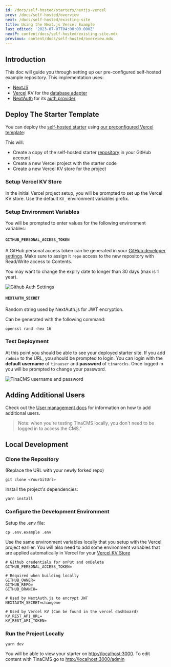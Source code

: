 ```yaml
---
id: /docs/self-hosted/starters/nextjs-vercel
prev: /docs/self-hosted/overview
next: /docs/self-hosted/existing-site
title: Using the Next.js Vercel Example
last_edited: '2023-07-07T04:00:00.000Z'
nextP: content/docs/self-hosted/existing-site.mdx
previous: content/docs/self-hosted/overview.mdx
---
```


## Introduction

This doc will guide you through setting up our pre-configured self-hosted example repository. This implementation uses:

* [NextJS](https://nextjs.org/)
* [Vercel](/docs/reference/self-hosted/database-adapters/vercel-kv) KV for the [database adapter](/docs/reference/self-hosted/database-adapters/overview)
* [NextAuth](/docs/reference/self-hosted/auth-provider/authjs) for its [auth provider](/docs/reference/self-hosted/auth-providers/overview)

## Deploy The Starter Template

<Youtube embedSrc="https://www.youtube.com/embed/DAJpnjkLBbM" />

You can deploy the [self-hosted starter](https://github.com/tinacms/tina-self-hosted-demo) using [our preconfigured Vercel template](https://vercel.com/new/clone?repository-url=https%3A%2F%2Fgithub.com%2Ftinacms%2Ftina-self-hosted-demo%2Ftree%2Fmain\&env=GITHUB_PERSONAL_ACCESS_TOKEN,NEXTAUTH_SECRET\&envDescription=NEXTAUTH_SECRET%20can%20be%20generated%20with%3A%20%60openssl%20rand%20-hex%2016%60%20and%20the%20github%20token%20can%20be%20created%20here%3A%20https%3A%2F%2Fgithub.com%2Fsettings%2Fpersonal-access-tokens%2Fnew\&stores=%5B%7B%22type%22%3A%22kv%22%7D%5D):

This will:

* Create a copy of the self-hosted starter [repository](https://github.com/tinacms/tina-self-hosted-demo) in your GitHub account
* Create a new Vercel project with the starter code
* Create a new Vercel KV store for the project

### Setup Vercel KV Store

In the initial Vercel project setup, you will be prompted to set up the Vercel KV store. Use the default `KV_` environment variables prefix.

### Setup Environment Variables

You will be prompted to enter values for the following environment variables:

#### `GITHUB_PERSONAL_ACCESS_TOKEN`

A GitHub personal access token can be generated in your [GitHub developer settings](https://github.com/settings/personal-access-tokens/new). Make sure to assign it `repo` access to the new repository with Read/Write access to Contents.

You may want to change the expiry date to longer than 30 days (max is 1 year).

![Github Auth Settings](https://res.cloudinary.com/forestry-demo/image/upload/c_thumb,w_1000,g_face/v1699036547/tina-io/docs/self-hosted/personal-access-token.png)

#### `NEXTAUTH_SECRET`

Random string used by NextAuth.js for JWT encryption.

Can be generated with the following command:

```shell
openssl rand -hex 16
```

### Test Deployment

At this point you should be able to see your deployed starter site. If you add `/admin` to the URL, you should be prompted to login. You can login with the **default username** of `tinauser` and **password** of `tinarocks`. Once logged in you will be prompted to change your password.

![TinaCMS username and password](https://res.cloudinary.com/forestry-demo/image/upload/c_thumb,w_600,g_face/v1699559718/tina-io/docs/self-hosted/tina-login-screen2.png)

## Adding Additional Users

Check out the [User management docs](/docs/self-hosted/user-management/) for information on how to add additional users.

> Note: when you're testing TinaCMS locally, you don't need to be logged in to access the CMS."

## Local Development

### Clone the Repository

(Replace the URL with your newly forked repo)

```shell
git clone <YourGitUrl>
```

Install the project's dependencies:

```shell
yarn install
```

### Configure the Development Environment

Setup the .env file:

```shell
cp .env.example .env
```

Use the same environment variables locally that you setup with the Vercel project earlier.
You will also need to add some environment variables that are applied automatically in Vercel for your [Vercel KV Store](https://vercel.com/dashboard/stores)

```env
# Github credentials for onPut and onDelete
GITHUB_PERSONAL_ACCESS_TOKEN=

# Required when building locally
GITHUB_OWNER=
GITHUB_REPO=
GITHUB_BRANCH=

# Used by NextAuth.js to encrypt JWT
NEXTAUTH_SECRET=changeme

# Used by Vercel KV (Can be found in the vercel dashboard)
KV_REST_API_URL=
KV_REST_API_TOKEN=
```

### Run the Project Locally

```shell
yarn dev
```

You will be able to view your starter on [http://localhost:3000](http://localhost:3000). To edit content with TinaCMS go to [http://localhost:3000/admin](http://localhost:3000/admin)
